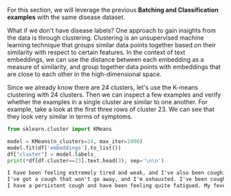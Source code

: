 
For this section, we will leverage the previous **Batching and Classification examples** with the same disease dataset.

What if we don't have disease labels? One approach to gain insights from the data is through clustering. Clustering is an unsupervised machine learning technique that groups similar data points together based on their similarity with respect to certain features. In the context of text embeddings, we can use the distance between each embedding as a measure of similarity, and group together data points with embeddings that are close to each other in the high-dimensional space.

Since we already know there are 24 clusters, let's use the K-means clustering with 24 clusters. Then we can inspect a few examples and verify whether the examples in a single cluster are similar to one another. For example, take a look at the first three rows of cluster 23. We can see that they look very similar in terms of symptoms.

<Tabs groupId="code">
  <TabItem value="python" label="python" default>

```python
from sklearn.cluster import KMeans

model = KMeans(n_clusters=24, max_iter=1000)
model.fit(df['embeddings'].to_list())
df["cluster"] = model.labels_
print(*df[df.cluster==23].text.head(3), sep='\n\n')
```

  </TabItem>
  <TabItem value="output" label="output">

```txt
I have been feeling extremely tired and weak, and I've also been coughing a lot with difficulty breathing. My fever is very high, and I'm producing a lot of mucus when I cough.
I've got a cough that won't go away, and I'm exhausted. I've been coughing up thick mucous and my fever is also pretty high.
I have a persistent cough and have been feeling quite fatigued. My fever is through the roof, and I'm having trouble breathing. When I cough, I also cough up a lot of mucous.
```

  </TabItem>
</Tabs>